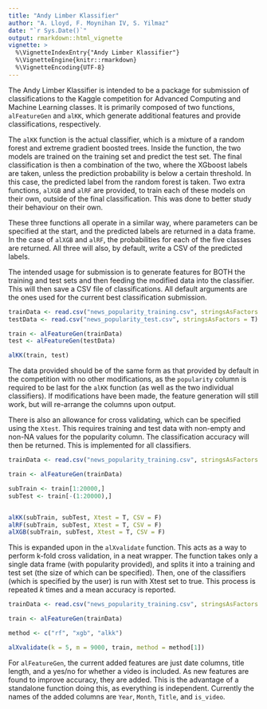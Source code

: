 ```yaml
---
title: "Andy Limber Klassifier"
author: "A. Lloyd, F. Moynihan IV, S. Yilmaz"
date: "`r Sys.Date()`"
output: rmarkdown::html_vignette
vignette: >
  %\VignetteIndexEntry{"Andy Limber Klassifier"}
  %\VignetteEngine{knitr::rmarkdown}
  %\VignetteEncoding{UTF-8}
---
```


The Andy Limber Klassifier is intended to be a package for submission of classifications to the Kaggle competition for Advanced Computing and Machine Learning classes. It is primarily composed of two functions, `alFeatureGen` and `alKK`, which generate additional features and provide classifications, respectively.

The `alKK` function is the actual classifier, which is a mixture of a random forest and extreme gradient boosted trees. Inside the function, the two models are trained on the training set and predict the test set. The final classification is then a combination of the two, where the XGboost labels are taken, unless the prediction probability is below a certain threshold. In this case, the predicted label from the random forest is taken. Two extra functions, `alXGB` and `alRF` are provided, to train each of these models on their own, outside of the final classification. This was done to better study their behaviour on their own.

These three functions all operate in a similar way, where parameters can be specified at the start, and the predicted labels are returned in a data frame. In the case of `alXGB` and `alRF`, the probabilities for each of the five classes are returned. All three will also, by default, write a CSV of the predicted labels.

The intended usage for submission is to generate features for BOTH the training and test sets and then feeding the modified data into the classifier. This will then save a CSV file of classifications. All default arguments are the ones used for the current best classification submission.
```r
trainData <- read.csv("news_popularity_training.csv", stringsAsFactors = T)
testData <- read.csv("news_popularity_test.csv", stringsAsFactors = T)

train <- alFeatureGen(trainData)
test <- alFeatureGen(testData)

alKK(train, test)
```

The data provided should be of the same form as that provided by default in the competition with no other modifications, as the `popularity` column is required to be last for the `alKK` function (as well as the two individual classifiers). If modifications have been made, the feature generation will still work, but will re-arrange the columns upon output.

There is also an allowance for cross validating, which can be specified using the `Xtest`. This requires training and test data with non-empty and non-NA values for the popularity column. The classification accuracy will then be returned. This is implemented for all classifiers.
```r
trainData <- read.csv("news_popularity_training.csv", stringsAsFactors = T)

train <- alFeatureGen(trainData)

subTrain <- train[1:20000,]
subTest <- train[-(1:20000),]


alKK(subTrain, subTest, Xtest = T, CSV = F)
alRF(subTrain, subTest, Xtest = T, CSV = F)
alXGB(subTrain, subTest, Xtest = T, CSV = F)
```

This is expanded upon in the `alXvalidate` function. This acts as a way to perform k-fold cross validation, in a neat wrapper. The function takes only a single data frame (with popularity provided), and splits it into a training and test set (the size of which can be specified). Then, one of the classifiers (which is specified by the user) is run with Xtest set to true. This process is repeated $k$ times and a mean accuracy is reported.
```r
trainData <- read.csv("news_popularity_training.csv", stringsAsFactors = T)

train <- alFeatureGen(trainData)

method <- c("rf", "xgb", "alkk")

alXvalidate(k = 5, m = 9000, train, method = method[1])
```

For `alFeatureGen`, the current added features are just date columns, title length, and a yes/no for whether a video is included. As new features are found to improve accuracy, they are added. This is the advantage of a standalone function doing this, as everything is independent. Currently the names of the added columns are `Year`, `Month`, `Title`, and `is_video`.